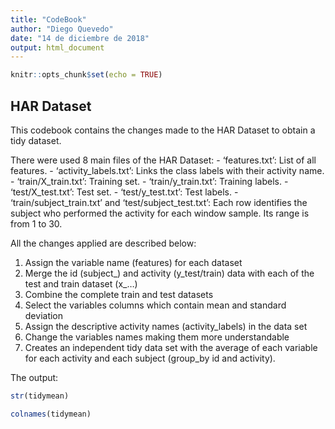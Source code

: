 ```yaml
---
title: "CodeBook"
author: "Diego Quevedo"
date: "14 de diciembre de 2018"
output: html_document
---
```


```r
knitr::opts_chunk$set(echo = TRUE)
```

## HAR Dataset

This codebook contains the changes made to the HAR Dataset to obtain a tidy dataset. 

There were used 8 main files of the HAR Dataset:
- 'features.txt': List of all features.
- 'activity_labels.txt': Links the class labels with their activity name.
- 'train/X_train.txt': Training set.
- 'train/y_train.txt': Training labels.
- 'test/X_test.txt': Test set.
- 'test/y_test.txt': Test labels.
- 'train/subject_train.txt' and 'test/subject_test.txt': Each row identifies the subject who performed the activity for each window sample. Its range is from 1 to 30.

All the changes applied are described below:

1. Assign the variable name (features) for each dataset
2. Merge the id (subject_) and activity (y_test/train) data with each of the test and train dataset (x_...)
3. Combine the complete train and test datasets
4. Select the variables columns which contain mean and standard deviation
5. Assign the descriptive activity names (activity_labels) in the data set
6. Change the variables names making them more understandable
7. Creates an independent tidy data set with the average of each variable for each activity and each subject (group_by id and activity).

The output:
```r
str(tidymean)
```


```r
colnames(tidymean)
```
